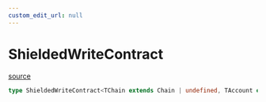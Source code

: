 ```yaml
---
custom_edit_url: null
---
```


# ShieldedWriteContract
<div className="doc-side">
<div className="doc-main-source">

[source](https://github.com/SeismicSystems/seismic-client/blob/53e6e22/packages/seismic-viem/src/contract/write.ts#L189)

</div>
</div>

```ts
type ShieldedWriteContract<TChain extends Chain | undefined, TAccount extends Account | undefined, abi extends Abi | readonly unknown[] = Abi | readonly unknown[], functionName extends ContractFunctionName<abi, "payable" | "nonpayable"> = ContractFunctionName<abi, "payable" | "nonpayable">, args extends ContractFunctionArgs<abi, "payable" | "nonpayable", functionName> = ContractFunctionArgs<abi, "payable" | "nonpayable", functionName>, TChainOverride extends Chain | undefined = undefined> = ((args: WriteContractParameters<abi, functionName, args, TChain, TAccount, TChainOverride>) => Promise<WriteContractReturnType>)
```